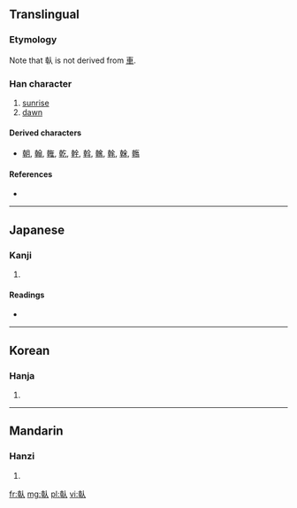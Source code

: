{{also|車}}
==Translingual==

===Etymology===
{{Han compound|旦|㫃|c1=s|c2=p|t1=sunrise|ls=psc}}

Note that 倝 is not derived from [[車]].

===Han character===
{{Han char|rn=9|rad=人|as=08|sn=10|four=|canj=十十人 (JJO)}}

# [[sunrise]]
# [[dawn]]

====Derived characters====
{{rfc-header|Derived characters|lang=mul}}
* [[朝]], [[翰]], [[雗]], [[乾]], [[幹]], [[斡]], [[䮧]], [[㲦]], [[榦]], [[鶾]]

====References====
* {{Han ref|kx=0108.080|dkj=00779|dj=0230.040|hdz=10169.040|uh=501D|ud=20509}}

----

==Japanese==

===Kanji===
{{ja-kanji|grade=|rs=人08}}

# {{defn|Japanese|sort=人08}}

====Readings====
* {{ja-readings|on=[[かん]] (kan)|kun=[[かがやく]] (kagayaku)}}

----

==Korean==

===Hanja===
{{ko-hanja|hangeul=간|rv=gan|mr=kan}}

# {{defn|Korean|sort=人08}}

----

==Mandarin==

===Hanzi===
{{cmn-hanzi|pin=[[gàn]] ([[gan4]])|wg=kan<sup>4</sup>}}

# {{defn|Mandarin|sort=人08}}

[[fr:倝]]
[[mg:倝]]
[[pl:倝]]
[[vi:倝]]